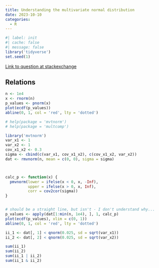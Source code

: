 ```yaml
---
title: Understanding the multivariate normal distribution
date: 2023-10-10
categories:
  - R
---
```


```r
#| label: init
#| cache: false
#| message: false
library('tidyverse')
set.seed(1)
```

[Link to question at stackexchange](https://stats.stackexchange.com/questions/628367/how-do-i-adequately-calculate-the-distribution-of-function-of-the-multivariate-n)

## Relations
```r
n <- 1e4
x <- rnorm(n)
p_values <- pnorm(x)
plot(ecdf(p_values))
abline(0, 1, col = 'red', lty = 'dotted')
```



```r
# help(package = 'mvtnorm')
# help(package = 'multcomp')

library('mvtnorm')
var_x1 <- 1
var_x2 <- 1
cov_x1_x2 <- 0.3
sigma <- cbind(c(var_x1, cov_x1_x2), c(cov_x1_x2, var_x2))
dat <- rmvnorm(n, mean = c(0, 0), sigma = sigma)



calc_p <- function(x) {
  pmvnorm(lower = ifelse(x < 0, x, -Inf),
          upper = ifelse(x > 0, x, Inf),
          corr = cov2cor(sigma))
}


# should be a straight line, but isn't - I don't understand why...
p_values <- apply(dat[1:min(n, 1e4), ], 1, calc_p)
plot(ecdf(p_values), xlim = c(0, 1))
abline(0, 1, col = 'red', lty = 'dotted')
```

```r
ii_1 <- dat[, 1] < qnorm(0.025, sd = sqrt(var_x1))
ii_2 <- dat[, 2] < qnorm(0.025, sd = sqrt(var_x2))

sum(ii_1)
sum(ii_2)
sum(ii_1 | ii_2)
sum(ii_1 & ii_2)
```

